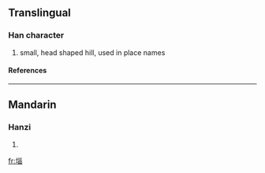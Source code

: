 {{see|垴}}

==Translingual==
===Han character===
{{Han char|rn=32|rad=土|as=09|sn=12|four=|canj=土女女田 (GVVW)}}
# small, head shaped hill, used in place names
====References====
{{Han ref|kx=0234.271|hdz=10469.150|uh=5816|ud=22550}}
----
==Mandarin==
===Hanzi===
{{cmn-hanzi|sim=垴|pin=[[bǔ]] (bu3), [[nǎo]] (nao3), [[pù]] (pu4)|wg=pu<sup>3</sup>, nao<sup>3</sup>, p'u<sup>4</sup>}}
# {{defn|Mandarin}}

[[fr:堖]]